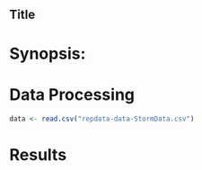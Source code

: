 ## Title

# Synopsis:

# Data Processing 

```r
data <- read.csv("repdata-data-StormData.csv")
```

# Results

